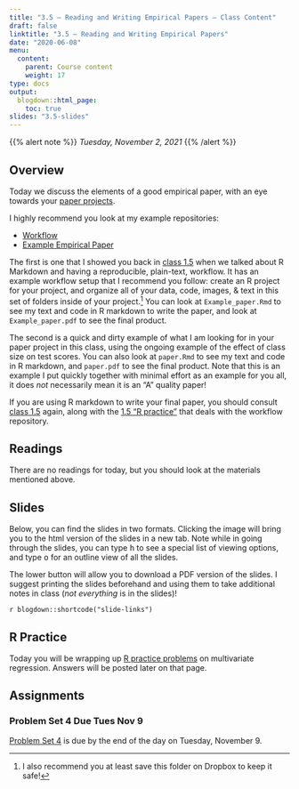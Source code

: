 ```yaml
---
title: "3.5 — Reading and Writing Empirical Papers — Class Content"
draft: false
linktitle: "3.5 — Reading and Writing Empirical Papers"
date: "2020-06-08"
menu:
  content:
    parent: Course content
    weight: 17
type: docs
output:
  blogdown::html_page:
    toc: true
slides: "3.5-slides"
---
```


{{% alert note %}}
*Tuesday, November 2, 2021*
{{% /alert %}}

## <i class="fas fa-info-circle fa-lg"></i> Overview

Today we discuss the elements of a good empirical paper, with an eye towards your [paper projects](/assignments/research-aperp).

I highly recommend you look at my example repositories:

- [<i class="fab fa-github"></i> Workflow](https://github.com/ryansafner/workflow)
- [<i class="fab fa-github"></i> Example Empirical Paper](https://github.com/ryansafner/example_empirical_paper)

The first is one that I showed you back in [class 1.5](/content/1.5-content) when we talked about R Markdown and having a reproducible, plain-text, workflow. It has an example workflow setup that I recommend you follow: create an R project for your project, and organize all of your data, code, images, & text in this set of folders inside of your project.^[I also recommend you at least save this folder on Dropbox to keep it safe!] You can look at `Example_paper.Rmd` to see my text and code in R markdown to write the paper, and look at `Example_paper.pdf` to see the final product.

The second is a quick and dirty example of what I am looking for in your paper project in this class, using the ongoing example of the effect of class size on test scores. You can also look at `paper.Rmd` to see my text and code in R markdown, and `paper.pdf` to see the final product. Note that this is an example I put quickly together with minimal effort as an example for you all, it does *not* necessarily mean it is an “A” quality paper!

If you are using R markdown to write your final paper, you should consult [class 1.5](/content/1.5-content) again, along with the [1.5 “R practice”](/r/1.5-r) that deals with the workflow repository.

## <i class="fas fa-book-reader fa-lg"></i> Readings

There are no readings for today, but you should look at the materials mentioned above.

## <i class="fas fa-chalkboard-teacher"></i> Slides

Below, you can find the slides in two formats. Clicking the image will bring you to the html version of the slides in a new tab. Note while in going through the slides, you can type <kbd>h</kbd> to see a special list of viewing options, and type <kbd>o</kbd> for an outline view of all the slides.

The lower button will allow you to download a PDF version of the slides. I suggest printing the slides beforehand and using them to take additional notes in class (*not everything* is in the slides)!

`r blogdown::shortcode("slide-links")`

## <i class="fas fa-registered"></i> R Practice

Today you will be wrapping up [R practice problems](/r/3.4-r) on multivariate regression. Answers will be posted later on that page.

## <i class="fas fa-laptop-code"></i> Assignments

### Problem Set 4 Due Tues Nov 9
[Problem Set 4](/assignments/04-problem-set) is due by the end of the day on Tuesday, November 9.